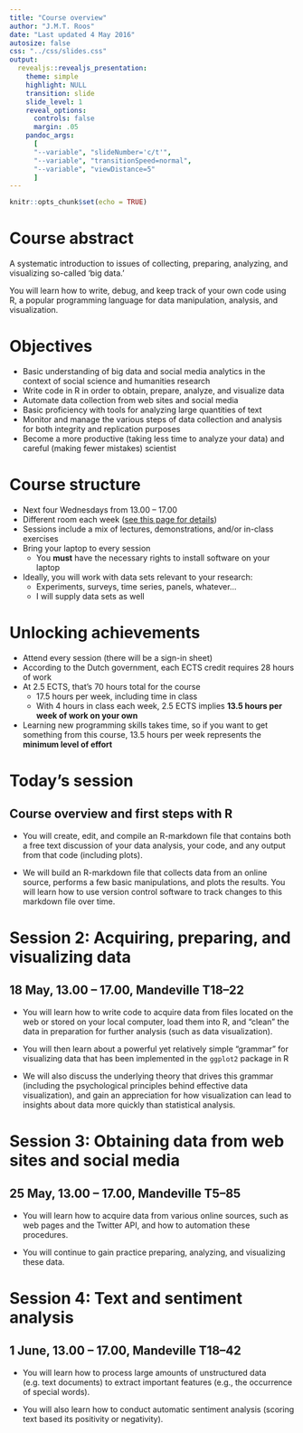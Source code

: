 ```yaml
---
title: "Course overview"
author: "J.M.T. Roos"
date: "Last updated 4 May 2016"
autosize: false
css: "../css/slides.css"
output: 
  revealjs::revealjs_presentation:
    theme: simple
    highlight: NULL
    transition: slide
    slide_level: 1
    reveal_options:
      controls: false
      margin: .05
    pandoc_args:
      [
      "--variable", "slideNumber='c/t'",
      "--variable", "transitionSpeed=normal",
      "--variable", "viewDistance=5"
      ]
---
```


```r
knitr::opts_chunk$set(echo = TRUE)
```

Course abstract
===============
A systematic introduction to issues of collecting, preparing, analyzing, and visualizing so-called 'big data.' 

You will learn how to write, debug, and keep track of your own code using R, a popular programming language for data manipulation, analysis, and visualization. 

Objectives
==========
*	Basic understanding of big data and social media analytics in the context of social science and humanities research
*	Write code in R in order to obtain, prepare, analyze, and visualize data
*	Automate data collection from web sites and social media
*	Basic proficiency with tools for analyzing large quantities of text
*	Monitor and manage the various steps of data collection and analysis for both integrity and replication purposes
*	Become a more productive (taking less time to analyze your data) and careful (making fewer mistakes) scientist

Course structure
=================
* Next four Wednesdays from 13.00 -- 17.00
* Different room each week ([see this page for details](http://www.egs3h.eur.nl/doctoral-education/phd-course-guide/methodology-courses-and-philosophy-of-science/big-data-analysis-and-visualisation/))
* Sessions include a mix of lectures, demonstrations, and/or in-class exercises
* Bring your laptop to every session
    + You **must** have the necessary rights to install software on your laptop
* Ideally, you will work with data sets relevant to your research:
    + Experiments, surveys, time series, panels, whatever...
    + I will supply data sets as well


Unlocking achievements
======================
* Attend every session (there will be a sign-in sheet)
* According to the Dutch government, each ECTS credit requires 28 hours of work
* At 2.5 ECTS, that's 70 hours total for the course
    + 17.5 hours per week, including time in class
    + With 4 hours in class each week, 2.5 ECTS implies **13.5 hours per week of work on your own**
* Learning new programming skills takes time, so if you want to get something from this course, 13.5 hours per week represents the **minimum level of effort**


Today's session
=====
## Course overview and first steps with R

* You will create, edit, and compile an R-markdown file that contains both a free text discussion of your data analysis, your code, and any output from that code (including plots).

* We will build an R-markdown file that collects data from an online source, performs a few basic manipulations, and plots the results. You will learn how to use version control software to track changes to this markdown file over time.

Session 2: Acquiring, preparing, and visualizing data
====================================================
## 18 May, 13.00 -- 17.00, Mandeville T18--22


* You will learn how to write code to acquire data from files located on the web or stored on your local computer, load them into R, and “clean” the data in preparation for further analysis (such as data visualization). 

* You will then learn about a powerful yet relatively simple "grammar" for visualizing data that has been implemented in the `ggplot2` package in R

* We will also discuss the underlying theory that drives this grammar (including the psychological principles behind effective data visualization), and gain an appreciation for how visualization can lead to insights about data more quickly than statistical analysis.

Session 3: Obtaining data from web sites and social media
===================================================
## 25 May, 13.00 -- 17.00, Mandeville T5--85

* You will learn how to acquire data from various online sources, such as web pages and the Twitter API, and how to automation these procedures. 

* You will continue to gain practice preparing, analyzing, and visualizing these data.

Session 4: Text and sentiment analysis
====================================================
## 1 June, 13.00 -- 17.00, Mandeville T18--42

* You will learn how to process large amounts of unstructured data (e.g. text documents) to extract important features (e.g., the occurrence of special words).

* You will also learn how to conduct automatic sentiment analysis (scoring text based its positivity or negativity).

